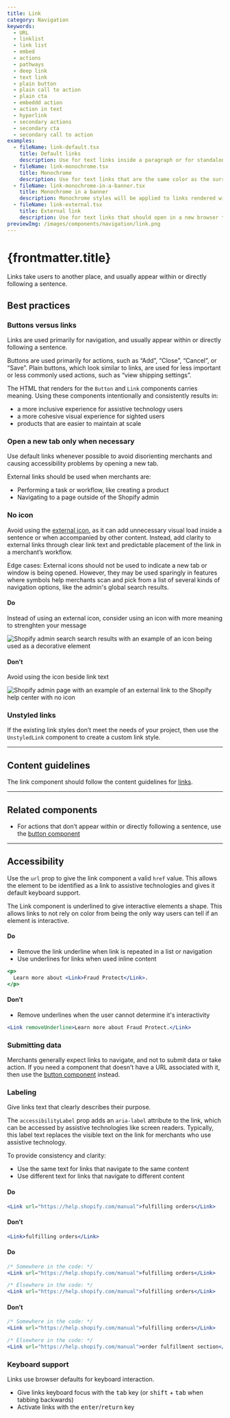 ```yaml
---
title: Link
category: Navigation
keywords:
  - URL
  - linklist
  - link list
  - embed
  - actions
  - pathways
  - deep link
  - text link
  - plain button
  - plain call to action
  - plain cta
  - embeddd action
  - action in text
  - hyperlink
  - secondary actions
  - secondary cta
  - secondary call to action
examples:
  - fileName: link-default.tsx
    title: Default links
    description: Use for text links inside a paragraph or for standalone text. Default links open in the same browser tab.
  - fileName: link-monochrome.tsx
    title: Monochrome
    description: Use for text links that are the same color as the surrounding text.
  - fileName: link-monochrome-in-a-banner.tsx
    title: Monochrome in a banner
    description: Monochrome styles will be applied to links rendered within a `Banner`.
  - fileName: link-external.tsx
    title: External link
    description: Use for text links that should open in a new browser tab (or window, depending on the merchant’s browser settings). Use this only when a default link might disrupt the merchant’s workflow.
previewImg: /images/components/navigation/link.png
---
```


# {frontmatter.title}

<Lede>

Links take users to another place, and usually appear within or directly following a sentence.

</Lede>

<Examples />

<Props componentName={frontmatter.title} />

## Best practices

### Buttons versus links

Links are used primarily for navigation, and usually appear within or directly following a sentence.

Buttons are used primarily for actions, such as “Add”, “Close”, “Cancel”, or “Save”. Plain buttons, which look similar to links, are used for less important or less commonly used actions, such as “view shipping settings”.

The HTML that renders for the `Button` and `Link` components carries meaning. Using these components intentionally and consistently results in:

- a more inclusive experience for assistive technology users
- a more cohesive visual experience for sighted users
- products that are easier to maintain at scale

### Open a new tab only when necessary

Use default links whenever possible to avoid disorienting merchants and causing accessibility problems by opening a new tab.

External links should be used when merchants are:

- Performing a task or workflow, like creating a product
- Navigating to a page outside of the Shopify admin

### No icon

Avoid using the [external icon](/icons?icon=ExternalIcon&q=external), as it can add unnecessary visual load inside a sentence or when accompanied by other content. Instead, add clarity to external links through clear link text and predictable placement of the link in a merchant’s workflow.

Edge cases: External icons should not be used to indicate a new tab or window is being opened. However, they may be used sparingly in features where symbols help merchants scan and pick from a list of several kinds of navigation options, like the admin's global search results.

<DoDont>

#### Do

Instead of using an external icon, consider using an icon with more meaning to strenghten your message

![Shopify admin search search results with an example of an icon being used as a decorative element](/images/components/navigation/link/external-link-icon-decorative@2x.png)

#### Don’t

Avoid using the icon beside link text

![Shopify admin page with an example of an external link to the Shopify help center with no icon](/images/components/navigation/link/external-link-dont-example@2x.png)

</DoDont>

### Unstyled links

If the existing link styles don’t meet the needs of your project, then use the `UnstyledLink` component to create a custom link style.

---

## Content guidelines

The link component should follow the content guidelines for [links](https://polaris.shopify.com/content/actionable-language#links).

---

## Related components

- For actions that don’t appear within or directly following a sentence, use the [button component](https://polaris.shopify.com/components/actions/button)

---

## Accessibility

Use the `url` prop to give the link component a valid `href` value. This allows the element to be identified as a link to assistive technologies and gives it default keyboard support.

The Link component is underlined to give interactive elements a shape. This allows links to not rely on color from being the only way users can tell if an element is interactive.

<DoDont>

#### Do

- Remove the link underline when link is repeated in a list or navigation
- Use underlines for links when used inline content

```jsx
<p>
  Learn more about <Link>Fraud Protect</Link>.
</p>
```

#### Don’t

- Remove underlines when the user cannot determine it's interactivity

```jsx
<Link removeUnderline>Learn more about Fraud Protect.</Link>
```

</DoDont>

### Submitting data

Merchants generally expect links to navigate, and not to submit data or take action. If you need a component that doesn’t have a URL associated with it, then use the [button component](https://polaris.shopify.com/components/actions/button) instead.

### Labeling

Give links text that clearly describes their purpose.

The `accessibilityLabel` prop adds an `aria-label` attribute to the link, which can be accessed by assistive technologies like screen readers. Typically, this label text replaces the visible text on the link for merchants who use assistive technology.

To provide consistency and clarity:

- Use the same text for links that navigate to the same content
- Use different text for links that navigate to different content

<DoDont>

#### Do

```jsx
<Link url="https://help.shopify.com/manual">fulfilling orders</Link>
```

#### Don’t

```jsx
<Link>fulfilling orders</Link>
```

</DoDont>

<DoDont>

#### Do

```jsx
/* Somewhere in the code: */
<Link url="https://help.shopify.com/manual">fulfilling orders</Link>

/* Elsewhere in the code: */
<Link url="https://help.shopify.com/manual">fulfilling orders</Link>
```

#### Don’t

```jsx
/* Somewhere in the code: */
<Link url="https://help.shopify.com/manual">fulfilling orders</Link>

/* Elsewhere in the code: */
<Link url="https://help.shopify.com/manual">order fulfillment section</Link>
```

</DoDont>

### Keyboard support

Links use browser defaults for keyboard interaction.

- Give links keyboard focus with the <kbd>tab</kbd> key (or <kbd>shift</kbd> + <kbd>tab</kbd> when tabbing backwards)
- Activate links with the <kbd>enter</kbd>/<kbd>return</kbd> key
